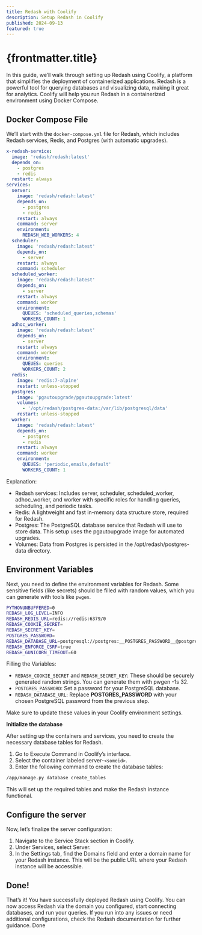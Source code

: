 ```yaml
---
title: Redash with Coolify
description: Setup Redash in Coolify
published: 2024-09-13
featured: true
---
```



# {frontmatter.title}

In this guide, we’ll walk through setting up Redash using Coolify, a platform that simplifies the deployment of containerized applications. Redash is a powerful tool for querying databases and visualizing data, making it great for analytics. Coolify will help you run Redash in a containerized environment using Docker Compose.

## Docker Compose File

We’ll start with the `docker-compose.yml` file for Redash, which includes Redash services, Redis, and Postgres (with automatic upgrades).

```yml
x-redash-service:
  image: 'redash/redash:latest'
  depends_on:
    - postgres
    - redis
  restart: always
services:
  server:
    image: 'redash/redash:latest'
    depends_on:
      - postgres
      - redis
    restart: always
    command: server
    environment:
      REDASH_WEB_WORKERS: 4
  scheduler:
    image: 'redash/redash:latest'
    depends_on:
      - server
    restart: always
    command: scheduler
  scheduled_worker:
    image: 'redash/redash:latest'
    depends_on:
      - server
    restart: always
    command: worker
    environment:
      QUEUES: 'scheduled_queries,schemas'
      WORKERS_COUNT: 1
  adhoc_worker:
    image: 'redash/redash:latest'
    depends_on:
      - server
    restart: always
    command: worker
    environment:
      QUEUES: queries
      WORKERS_COUNT: 2
  redis:
    image: 'redis:7-alpine'
    restart: unless-stopped
  postgres:
    image: 'pgautoupgrade/pgautoupgrade:latest'
    volumes:
      - '/opt/redash/postgres-data:/var/lib/postgresql/data'
    restart: unless-stopped
  worker:
    image: 'redash/redash:latest'
    depends_on:
      - postgres
      - redis
    restart: always
    command: worker
    environment:
      QUEUES: 'periodic,emails,default'
      WORKERS_COUNT: 1
```

Explanation:

- Redash services: Includes server, scheduler, scheduled_worker, adhoc_worker, and worker with specific roles for handling queries, scheduling, and periodic tasks.
- Redis: A lightweight and fast in-memory data structure store, required for Redash.
- Postgres: The PostgreSQL database service that Redash will use to store data. This setup uses the pgautoupgrade image for automated upgrades.
- Volumes: Data from Postgres is persisted in the /opt/redash/postgres-data directory.

## Environment Variables

Next, you need to define the environment variables for Redash. Some sensitive fields (like secrets) should be filled with random values, which you can generate with tools like `pwgen`.

```sh
PYTHONUNBUFFERED=0
REDASH_LOG_LEVEL=INFO
REDASH_REDIS_URL=redis://redis:6379/0
REDASH_COOKIE_SECRET=
REDASH_SECRET_KEY=
POSTGRES_PASSWORD=
REDASH_DATABASE_URL=postgresql://postgres:__POSTGRES_PASSWORD__@postgres/postgres
REDASH_ENFORCE_CSRF=true
REDASH_GUNICORN_TIMEOUT=60
```

Filling the Variables:

- `REDASH_COOKIE_SECRET` and `REDASH_SECRET_KEY`: These should be securely generated random strings. You can generate them with pwgen -1s 32.
- `POSTGRES_PASSWORD`: Set a password for your PostgreSQL database.
- `REDASH_DATABASE_URL`: Replace **POSTGRES_PASSWORD** with your chosen PostgreSQL password from the previous step.

Make sure to update these values in your Coolify environment settings.

**Initialize the database**

After setting up the containers and services, you need to create the necessary database tables for Redash.

1. Go to Execute Command in Coolify’s interface.
2. Select the container labeled server-`<someid>`.
3. Enter the following command to create the database tables:

```sh
/app/manage.py database create_tables
```

This will set up the required tables and make the Redash instance functional.

## Configure the server

Now, let’s finalize the server configuration:

1. Navigate to the Service Stack section in Coolify.
2. Under Services, select Server.
3. In the Settings tab, find the Domains field and enter a domain name for your Redash instance. This will be the public URL where your Redash instance will be accessible.

## Done!

That’s it! You have successfully deployed Redash using Coolify. You can now access Redash via the domain you configured, start connecting databases, and run your queries. If you run into any issues or need additional configurations, check the Redash documentation for further guidance.
Done
